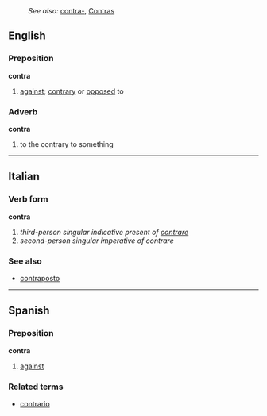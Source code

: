 :''See also:'' [[contra-]], [[Contras]]
==English==
===Preposition===
'''contra'''
# [[against]]; [[contrary]] or [[opposed]] to
===Adverb===
'''contra'''
# to the contrary to something
----

==Italian==
===Verb form===
'''contra'''

# ''third-person singular indicative present of [[contrare]]''
# ''second-person singular imperative of contrare''

===See also===
*[[contraposto]]

----

==Spanish==
===Preposition===
'''contra'''

# [[against]]

===Related terms===
*[[contrario]]